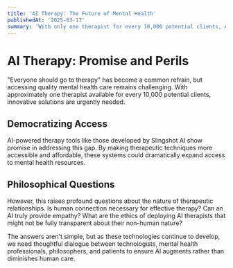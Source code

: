 ```yaml
---
title: 'AI Therapy: The Future of Mental Health'
publishedAt: '2025-03-17'
summary: 'With only one therapist for every 10,000 potential clients, AI mental health tools could democratize access to care'
---
```


# AI Therapy: Promise and Perils

"Everyone should go to therapy" has become a common refrain, but accessing quality mental health care remains challenging. With approximately one therapist available for every 10,000 potential clients, innovative solutions are urgently needed.

## Democratizing Access

AI-powered therapy tools like those developed by Slingshot AI show promise in addressing this gap. By making therapeutic techniques more accessible and affordable, these systems could dramatically expand access to mental health resources.

## Philosophical Questions

However, this raises profound questions about the nature of therapeutic relationships. Is human connection necessary for effective therapy? Can an AI truly provide empathy? What are the ethics of deploying AI therapists that might not be fully transparent about their non-human nature?

The answers aren't simple, but as these technologies continue to develop, we need thoughtful dialogue between technologists, mental health professionals, philosophers, and patients to ensure AI augments rather than diminishes human care.
